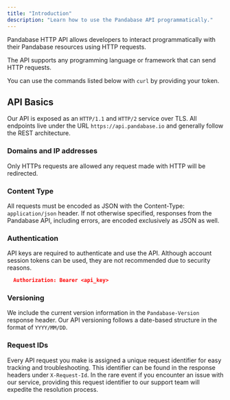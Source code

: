 ```yaml
---
title: "Introduction"
description: "Learn how to use the Pandabase API programmatically."
---
```


Pandabase HTTP API allows developers to interact programmatically with their
Pandabase resources using HTTP requests.

The API supports any programming language or framework that can send HTTP
requests.

You can use the commands listed below with `curl` by providing your token.

## API Basics

Our API is exposed as an `HTTP/1.1` and `HTTP/2` service over TLS. All endpoints live
under the URL `https://api.pandabase.io` and generally follow the REST
architecture.

### Domains and IP addresses

<Warning>
  Only HTTPs requests are allowed any request made with HTTP will be redirected.
</Warning>

### Content Type

All requests must be encoded as JSON with the Content-Type: `application/json`
header. If not otherwise specified, responses from the Pandabase API, including
errors, are encoded exclusively as JSON as well.

### Authentication

API keys are required to authenticate and use the API. Although
account session tokens can be used, they are not recommended due to security reasons.

```json
  Authorization: Bearer <api_key>
```

### Versioning

We include the current version information in the `Pandabase-Version` response header.
Our API versioning follows a date-based structure in the format of `YYYY/MM/DD`.

### Request IDs

Every API request you make is assigned a unique request identifier for easy
tracking and troubleshooting. This identifier can be found in the response
headers under `X-Request-Id`. In the rare event if you encounter an issue with
our service, providing this request identifier to our support team will expedite
the resolution process.